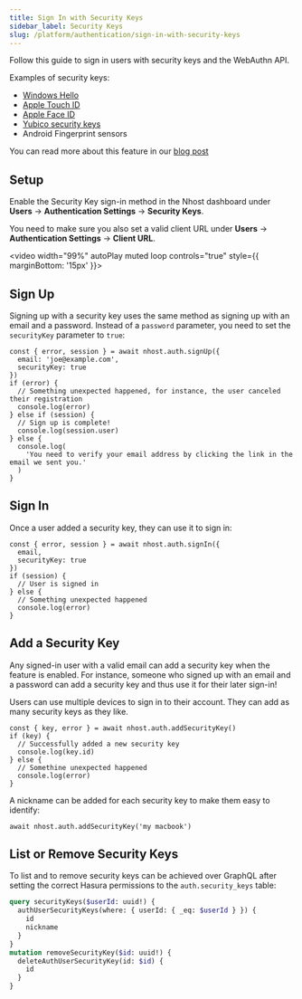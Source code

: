 ```yaml
---
title: Sign In with Security Keys
sidebar_label: Security Keys
slug: /platform/authentication/sign-in-with-security-keys
---
```


Follow this guide to sign in users with security keys and the WebAuthn API.

Examples of security keys:

- [Windows Hello](https://support.microsoft.com/en-us/windows/learn-about-windows-hello-and-set-it-up-dae28983-8242-bb2a-d3d1-87c9d265a5f0)
- [Apple Touch ID](https://support.apple.com/en-us/HT201371)
- [Apple Face ID](https://support.apple.com/en-us/HT208109)
- [Yubico security keys](https://www.yubico.com/)
- Android Fingerprint sensors

You can read more about this feature in our [blog post](https://nhost.io/blog/webauthn-sign-in-method)

## Setup

Enable the Security Key sign-in method in the Nhost dashboard under **Users** -> **Authentication Settings** -> **Security Keys**.

You need to make sure you also set a valid client URL under **Users** -> **Authentication Settings** -> **Client URL**.

<video width="99%" autoPlay muted loop controls="true" style={{ marginBottom: '15px' }}>
  <source src="/videos/enable-security-keys-sign-in.mp4" type="video/mp4" />
</video>

## Sign Up

Signing up with a security key uses the same method as signing up with an email and a password. Instead of a `password` parameter, you need to set the `securityKey` parameter to `true`:

```tsx
const { error, session } = await nhost.auth.signUp({
  email: 'joe@example.com',
  securityKey: true
})
if (error) {
  // Something unexpected happened, for instance, the user canceled their registration
  console.log(error)
} else if (session) {
  // Sign up is complete!
  console.log(session.user)
} else {
  console.log(
    'You need to verify your email address by clicking the link in the email we sent you.'
  )
}
```

## Sign In

Once a user added a security key, they can use it to sign in:

```tsx
const { error, session } = await nhost.auth.signIn({
  email,
  securityKey: true
})
if (session) {
  // User is signed in
} else {
  // Something unexpected happened
  console.log(error)
}
```

## Add a Security Key

Any signed-in user with a valid email can add a security key when the feature is enabled. For instance, someone who signed up with an email and a password can add a security key and thus use it for their later sign-in!

Users can use multiple devices to sign in to their account. They can add as many security keys as they like.

```tsx
const { key, error } = await nhost.auth.addSecurityKey()
if (key) {
  // Successfully added a new security key
  console.log(key.id)
} else {
  // Somethine unexpected happened
  console.log(error)
}
```

A nickname can be added for each security key to make them easy to identify:

```tsx
await nhost.auth.addSecurityKey('my macbook')
```

## List or Remove Security Keys

To list and to remove security keys can be achieved over GraphQL after setting the correct Hasura permissions to the `auth.security_keys` table:

```graphql
query securityKeys($userId: uuid!) {
  authUserSecurityKeys(where: { userId: { _eq: $userId } }) {
    id
    nickname
  }
}
mutation removeSecurityKey($id: uuid!) {
  deleteAuthUserSecurityKey(id: $id) {
    id
  }
}
```
